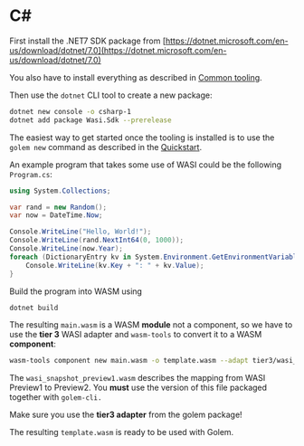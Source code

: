 
# C#

First install the .NET7 SDK package from [https://dotnet.microsoft.com/en-us/download/dotnet/7.0](https://dotnet.microsoft.com/en-us/download/dotnet/7.0)

You also have to install everything as described in [Common tooling](/docs/building-templates/common-tooling).

Then use the `dotnet` CLI tool to create a new package:

```bash
dotnet new console -o csharp-1
dotnet add package Wasi.Sdk --prerelease
```

The easiest way to get started once the tooling is installed is to use the `golem new` command as described in the [Quickstart](/docs/getting-started/quickstart).

An example program that takes some use of WASI could be the following `Program.cs`:

```csharp
using System.Collections;

var rand = new Random();
var now = DateTime.Now;

Console.WriteLine("Hello, World!");
Console.WriteLine(rand.NextInt64(0, 1000));
Console.WriteLine(now.Year);
foreach (DictionaryEntry kv in System.Environment.GetEnvironmentVariables()) {
    Console.WriteLine(kv.Key + ": " + kv.Value);
}
```

Build the program into WASM using

```bash
dotnet build
```

The resulting `main.wasm` is a WASM **module** not a component, so we have to use the **tier 3** WASI adapter and `wasm-tools` to convert it to a WASM **component**:

```bash
wasm-tools component new main.wasm -o template.wasm --adapt tier3/wasi_snapshot_preview1.wasm
```

The `wasi_snapshot_preview1.wasm` describes the mapping from WASI Preview1 to Preview2. You **must** use the version of this file packaged together with `golem-cli.`

<Callout>Make sure you use the **tier3 adapter** from the golem package!</Callout>

The resulting `template.wasm` is ready to be used with Golem.
